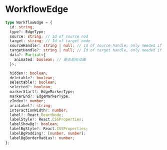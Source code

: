 
# WorkflowEdge

```ts
type WorkflowEdge = {
  id: string;
  type?: EdgeType;
  source: string; // Id of source nod
  target: string; // Id of target node
  sourceHandle?: string | null; // Id of source handle, only needed if there are multiple handles per node
  targetHandle?: string | null; // Id of target handle, only needed if there are multiple handles per node
  data?: Partial<{
    animated: boolean; // 是否启用动画
  }>;

  hidden?: boolean;
  deletable?: boolean;
  selectable?: boolean;
  selected?: boolean;
  markerStart?: EdgeMarkerType;
  markerEnd?: EdgeMarkerType;
  zIndex?: number;
  ariaLabel?: string;
  interactionWidth?: number;
  label?: React.ReactNode;
  labelStyle?: React.CSSProperties;
  labelShowBg?: boolean;
  labelBgStyle?: React.CSSProperties;
  labelBgPadding?: [number, number];
  labelBgBorderRadius?: number;
};
```
